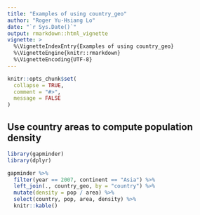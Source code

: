 ```yaml
---
title: "Examples of using country_geo"
author: "Roger Yu-Hsiang Lo"
date: "`r Sys.Date()`"
output: rmarkdown::html_vignette
vignette: >
  %\VignetteIndexEntry{Examples of using country_geo}
  %\VignetteEngine{knitr::rmarkdown}
  %\VignetteEncoding{UTF-8}
---
```


```r
knitr::opts_chunk$set(
  collapse = TRUE,
  comment = "#>",
  message = FALSE
)
```

## Use country areas to compute population density

```r
library(gapminder)
library(dplyr)

gapminder %>%
  filter(year == 2007, continent == "Asia") %>%
  left_join(., country_geo, by = "country") %>%
  mutate(density = pop / area) %>%
  select(country, pop, area, density) %>%
  knitr::kable()
```